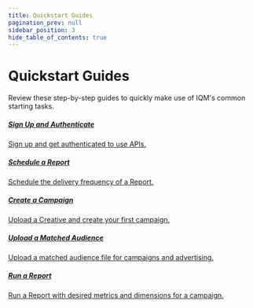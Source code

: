 ```yaml
---
title: Quickstart Guides
pagination_prev: null
sidebar_position: 3
hide_table_of_contents: true
---
```



# Quickstart Guides

Review these step-by-step guides to quickly make use of IQM's common starting tasks.

<Columns>
<Column>
  <a class='card' href="Authentication-Quickstart-Guide">
  <Card className='indexCards'>
    <CardHeader>
      <h5><Doc /> Sign Up and Authenticate</h5>
    </CardHeader>
    <CardBody>
      Sign up and get authenticated to use APIs. 
    </CardBody>
  </Card>
  </a>
  <p /><a class='card' href="Schedule-Report-API-Quickstart-Guide">
  <Card className='indexCards'>
    <CardHeader>
      <h5><Doc /> Schedule a Report</h5>
    </CardHeader>
    <CardBody>
      Schedule the delivery frequency of a Report.  
    </CardBody>
  </Card>
  </a>
</Column>
<Column>
    <a class='card' href="Upload-Creative-and-Create-a-Campaign-API-Quickstart-Guide">
    <Card className='indexCards'>
    <CardHeader>
      <h5><Doc /> Create a Campaign</h5>
    </CardHeader>
    <CardBody>
      Upload a Creative and create your first campaign. 
    </CardBody>
  </Card>
  </a>
    <p /><a class='card' href="Matched-Audience-Upload-API-Quickstart-Guide">
  <Card className='indexCards'>
    <CardHeader>
      <h5><Doc /> Upload a Matched Audience</h5>
    </CardHeader>
    <CardBody>
      Upload a matched audience file for campaigns and advertising. 
    </CardBody>
  </Card>
  </a>
</Column>
<Column>
    <a class='card' href="Reporting-API-Quickstart-Guide">
    <Card className='indexCards'>
    <CardHeader>
      <h5><Doc /> Run a Report</h5>
    </CardHeader>
    <CardBody>
      Run a Report with desired metrics and dimensions for a campaign. 
    </CardBody>
  </Card>
  </a>
</Column>
</Columns>